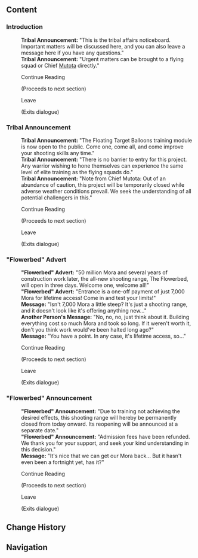 {{Location Infobox
|image        = <gallery>
Sign Flower-Feather Clan Bulletin Board.png|In-game
Sign Flower-Feather Clan Bulletin Board Location.png|Map
</gallery>
|type         = Point of Interest
|type2        = Bulletin Board
|map_level    = 
|poi          = 
|subarea      = "Flower-Feather Clan"
|area         = Quahuacan Cliff
|subregion    = 
|region       = Natlan
}}
{{Location Intro|The '''Flower-Feather Clan Bulletin Board'''|description=It is located near [[Pixica]] on the east side of "Flower-Feather Clan".<p>The messages randomly cycle through every time it is interacted with.</p>}}

==Content==
{{Dialogue Start}}
===Introduction===
:'''Tribal Announcement:''' "This is the tribal affairs noticeboard. Important matters will be discussed here, and you can also leave a message here if you have any questions."
:'''Tribal Announcement:''' "Urgent matters can be brought to a flying squad or Chief [[Mutota]] directly."
:{{DIcon}} Continue Reading
:;(Proceeds to next section)
:{{DIcon}} Leave
:;(Exits dialogue)

===Tribal Announcement===
:'''Tribal Announcement:''' "The Floating Target Balloons training module is now open to the public. Come one, come all, and come improve your shooting skills any time."
:'''Tribal Announcement:''' "There is no barrier to entry for this project. Any warrior wishing to hone themselves can experience the same level of elite training as the flying squads do."
:'''Tribal Announcement:''' "Note from Chief Mutota: Out of an abundance of caution, this project will be temporarily closed while adverse weather conditions prevail. We seek the understanding of all potential challengers in this."
:{{DIcon}} Continue Reading
:;(Proceeds to next section)
:{{DIcon}} Leave
:;(Exits dialogue)

==="Flowerbed" Advert===
:'''"Flowerbed" Advert:''' "50 million Mora and several years of construction work later, the all-new shooting range, The Flowerbed, will open in three days. Welcome one, welcome all!"
:'''"Flowerbed" Advert:''' "Entrance is a one-off payment of just 7,000 Mora for lifetime access! Come in and test your limits!"
:'''Message:''' "Isn't 7,000 Mora a little steep? It's just a shooting range, and it doesn't look like it's offering anything new..."
:'''Another Person's Message:''' "No, no, no, just think about it. Building everything cost so much Mora and took so long. If it weren't worth it, don't you think work would've been halted long ago?"
:'''Message:''' "You have a point. In any case, it's lifetime access, so..."
:{{DIcon}} Continue Reading
:;(Proceeds to next section)
:{{DIcon}} Leave
:;(Exits dialogue)

==="Flowerbed" Announcement===
:'''"Flowerbed" Announcement:''' "Due to training not achieving the desired effects, this shooting range will hereby be permanently closed from today onward. Its reopening will be announced at a separate date."
:'''"Flowerbed" Announcement:''' "Admission fees have been refunded. We thank you for your support, and seek your kind understanding in this decision."
:'''Message:''' "It's nice that we can get our Mora back... But it hasn't even been a fortnight yet, has it?"
:{{DIcon}} Continue Reading
:;(Proceeds to next section)
:{{DIcon}} Leave
:;(Exits dialogue)
{{Dialogue End}}
<!--
==Other Languages==
{{Other Languages|default_hidden=1
|en      = 
|zhs     = 
|zhs_rm  = 
|zht     = 
|zht_rm  = 
|ja      = 
|ja_rm   = 
|ko      = 
|es      = 
|fr      = 
|ru      = 
|th      = 
|th_rm   = 
|vi      = 
|de      = 
|id      = 
|pt      = 
|tr      = 
|it      = 
}}
-->
==Change History==
{{Change History|5.2}}

==Navigation==
{{PoI Navbox|Natlan}}